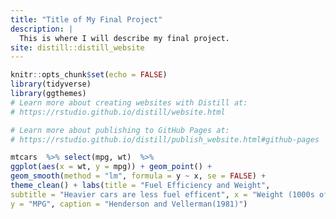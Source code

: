 ```yaml
---
title: "Title of My Final Project"
description: |
  This is where I will describe my final project.
site: distill::distill_website
---
```


```r
knitr::opts_chunk$set(echo = FALSE)
library(tidyverse)
library(ggthemes)
# Learn more about creating websites with Distill at:
# https://rstudio.github.io/distill/website.html

# Learn more about publishing to GitHub Pages at:
# https://rstudio.github.io/distill/publish_website.html#github-pages

```

```r
mtcars  %>% select(mpg, wt)  %>% 
ggplot(aes(x = wt, y = mpg)) + geom_point() + 
geom_smooth(method = "lm", formula = y ~ x, se = FALSE) + 
theme_clean() + labs(title = "Fuel Efficiency and Weight", 
subtitle = "Heavier cars are less fuel efficent", x = "Weight (1000s of lbs)", 
y = "MPG", caption = "Henderson and Vellerman(1981)")
```




